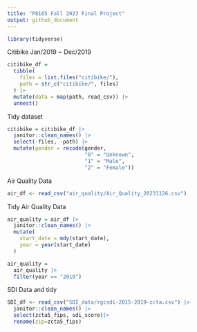 ```yaml
---
title: "P8105 Fall 2023 Final Project"
output: github_document
---
```


```r
library(tidyverse)
```

Citibike Jan/2019 ~ Dec/2019
```r
citibike_df = 
  tibble(
    files = list.files("citibike/"),
    path = str_c("citibike/", files)
  ) |> 
  mutate(data = map(path, read_csv)) |> 
  unnest()
```

Tidy dataset 
```r
citibike = citibike_df |>
  janitor::clean_names() |>
  select(-files, -path) |>
  mutate(gender = recode(gender,
                         "0" = "Unknown",
                         "1" = "Male",
                         "2" = "Female"))
```

Air Quality Data
```r
air_df <- read_csv("air_quality/Air_Quality_20231126.csv")
```

Tidy Air Quality Data
```r
air_quality = air_df |>
  janitor::clean_names() |>
  mutate(
    start_date = mdy(start_date),
    year = year(start_date)
  )

air_quality =
  air_quality |>
  filter(year == "2019")
```

SDI Data and tidy
```r
SDI_df <- read_csv("SDI_data/rgcsdi-2015-2019-zcta.csv") |>
  janitor::clean_names() |>
  select(zcta5_fips, sdi_score)|>
  rename(zip=zcta5_fips)
```